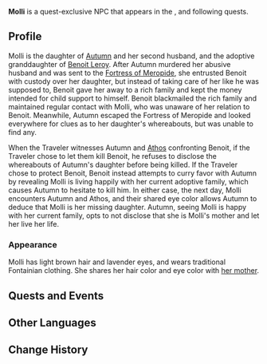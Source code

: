 {{Meta
<!-- Remove this template after adding the missing info -->
|missing_NPC_profile  = yes
<!--
|missing_NPC_idle     = yes
|missing_NPC_dialogue = yes
-->
}}
{{Character Infobox
|type             = Quest NPC
|image            = NPC Molli.png
|realname         = <!-- Optional, if different from in-game name -->
|deceased         = <!-- Past (for deceased prior to events of the game) or free response -->
|region           = Fontaine
|location         = Fontaine
|affiliation      = 
|title            = 
|ancestry         = <!-- Clan/family -->
|father           = 
|mother           = Autumn 
|motherNote       = biological mother
|spouse           = 
|sibling          = 
|child            = 
|relative         = Benoit Leroy
|relativeNote     = adoptive-grandfather
|voiceEN          = 
|voiceCN          = 
|voiceJP          = 
|voiceKR          = 
}}
'''Molli''' is a quest-exclusive NPC that appears in the {{Quest|Leroy: Firing Squad}}, and following quests.
<!--
==Location==
{{subst:#tag:gallery|
NPC Location {{subst:#titleparts:{{subst:PAGENAME}}}}.png{{subst:!}}{{subst:#titleparts:{{subst:PAGENAME}}}}'s location
NPC Location {{subst:#titleparts:{{subst:PAGENAME}}}} Context.png{{subst:!}}Additional context
}}
-->
==Profile==
Molli is the daughter of [[Autumn]] and her second husband, and the adoptive granddaughter of [[Benoit Leroy]]. After Autumn murdered her abusive husband and was sent to the [[Fortress of Meropide]], she entrusted Benoit with custody over her daughter, but instead of taking care of her like he was supposed to, Benoit gave her away to a rich family and kept the money intended for child support to himself. Benoit blackmailed the rich family and maintained regular contact with Molli, who was unaware of her relation to Benoit. Meanwhile, Autumn escaped the Fortress of Meropide and looked everywhere for clues as to her daughter's whereabouts, but was unable to find any.

When the Traveler witnesses Autumn and [[Athos (Fontaine)|Athos]] confronting Benoit, if the Traveler chose to let them kill Benoit, he refuses to disclose the whereabouts of Autumn's daughter before being killed. If the Traveler chose to protect Benoit, Benoit instead attempts to curry favor with Autumn by revealing Molli is living happily with her current adoptive family, which causes Autumn to hesitate to kill him. In either case, the next day, Molli encounters Autumn and Athos, and their shared eye color allows Autumn to deduce that Molli is her missing daughter. Autumn, seeing Molli is happy with her current family, opts to not disclose that she is Molli's mother and let her live her life.

===Appearance===
Molli has light brown hair and lavender eyes, and wears traditional Fontainian clothing. She shares her hair color and eye color with [[Morticia|her mother]].

==Quests and Events==
{{Quests and Events}}
<!--
==Idle Quotes==
{{Dialogue Start}}
: {{DIcon|Idle}} {{Tx}}
:: {{A|VO {{subst:#titleparts:{{subst:PAGENAME}}}} 01.ogg}} "{{Tx}}"
{{Dialogue End}}

==Dialogue==
{{Dialogue Start}}
:'''{{subst:#titleparts:{{subst:PAGENAME}}}}:''' 
:{{DIcon}}
{{Dialogue End}}
<!--
==Event Dialogue==
===Event Name===
{{Dialogue Start}}
:'''{{subst:#titleparts:{{subst:PAGENAME}}}}:'''
{{Dialogue End}}
-->
==Other Languages==
{{Other Languages|default_hidden=1
|en      = Molli
|zhs     = 茉莉
|zhs_rm  = Mòlì
|zht     = 茉莉
|zht_rm  = Mòlì
|ja      = モリィ
|ja_rm   = Morii
|ko      = 모리
|es      = Moli
|fr      = Molli
|ru      = Молли
|th      = Molli
|vi      = Molli
|de      = Molli
|id      = Molli
|pt      = Moli
|tr      = Molli
|it      = Molli
}}

==Change History==
{{Change History|4.3}}
<!--
==References==
{{Reflist}}
-->